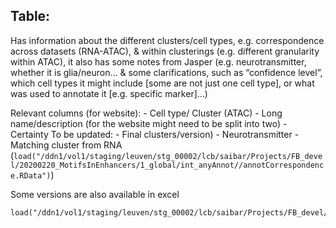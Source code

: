 ## Table: 

Has information about the different clusters/cell types, e.g. correspondence across datasets (RNA-ATAC), & within clusterings (e.g. different granularity within ATAC), it also has some notes from Jasper (e.g. neurotransmitter, whether it is glia/neuron… & some clarifications, such as "confidence level", which cell types it might include [some are not just one cell type], or what was used to annotate it [e.g. specific marker]...)

Relevant columns (for website): 
- Cell type/ Cluster (ATAC)
- Long name/description  (for the website might need to be split into two)
- Certainty
To be updated: 
- Final clusters/version)
- Neurotransmitter 
- Matching cluster from RNA (`load("/ddn1/vol1/staging/leuven/stg_00002/lcb/saibar/Projects/FB_devel/20200220_MotifsInEnhancers/1_global/int_anyAnnot//annotCorrespondence.RData")`)



Some versions are also available in excel
```
load("/ddn1/vol1/staging/leuven/stg_00002/lcb/saibar/Projects/FB_devel/Annotations/ATAC_v0.3/clusterInfo_0.3.4.RData") 
```
